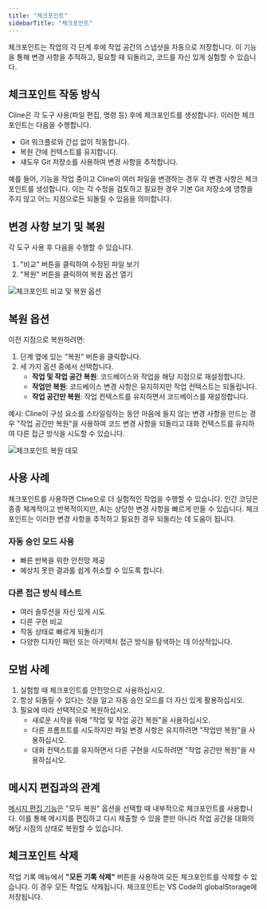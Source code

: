 ```yaml
---
title: "체크포인트"
sidebarTitle: "체크포인트"
---
```


체크포인트는 작업의 각 단계 후에 작업 공간의 스냅샷을 자동으로 저장합니다. 이 기능을 통해 변경 사항을 추적하고, 필요할 때 되돌리고, 코드를 자신 있게 실험할 수 있습니다.

## 체크포인트 작동 방식

Cline은 각 도구 사용(파일 편집, 명령 등) 후에 체크포인트를 생성합니다. 이러한 체크포인트는 다음을 수행합니다.

-   Git 워크플로와 간섭 없이 작동합니다.
-   복원 간에 컨텍스트를 유지합니다.
-   섀도우 Git 저장소를 사용하여 변경 사항을 추적합니다.

예를 들어, 기능을 작업 중이고 Cline이 여러 파일을 변경하는 경우 각 변경 사항은 체크포인트를 생성합니다. 이는 각 수정을 검토하고 필요한 경우 기본 Git 저장소에 영향을 주지 않고 어느 지점으로든 되돌릴 수 있음을 의미합니다.

## 변경 사항 보기 및 복원

각 도구 사용 후 다음을 수행할 수 있습니다.

1.  "비교" 버튼을 클릭하여 수정된 파일 보기
2.  "복원" 버튼을 클릭하여 복원 옵션 열기

<Frame>
	<img
		src="https://storage.googleapis.com/cline_public_images/docs/assets/image%20(13).png"
		alt="체크포인트 비교 및 복원 옵션"
	/>
</Frame>

## 복원 옵션

이전 지점으로 복원하려면:

1.  단계 옆에 있는 "복원" 버튼을 클릭합니다.
2.  세 가지 옵션 중에서 선택합니다.
    -   **작업 및 작업 공간 복원**: 코드베이스와 작업을 해당 지점으로 재설정합니다.
    -   **작업만 복원**: 코드베이스 변경 사항은 유지하지만 작업 컨텍스트는 되돌립니다.
    -   **작업 공간만 복원**: 작업 컨텍스트를 유지하면서 코드베이스를 재설정합니다.

예시: Cline이 구성 요소를 스타일링하는 동안 마음에 들지 않는 변경 사항을 만드는 경우 "작업 공간만 복원"을 사용하여 코드 변경 사항을 되돌리고 대화 컨텍스트를 유지하여 다른 접근 방식을 시도할 수 있습니다.

<Frame caption="코드베이스와 작업을 변경하기 전으로 되돌려 새로 시작">
	<img src="https://storage.googleapis.com/cline_public_images/docs/assets/checkpointsDemo.gif" alt="체크포인트 복원 데모" />
</Frame>

## 사용 사례

체크포인트를 사용하면 Cline으로 더 실험적인 작업을 수행할 수 있습니다. 인간 코딩은 종종 체계적이고 반복적이지만, AI는 상당한 변경 사항을 빠르게 만들 수 있습니다. 체크포인트는 이러한 변경 사항을 추적하고 필요한 경우 되돌리는 데 도움이 됩니다.

### 자동 승인 모드 사용

-   빠른 반복을 위한 안전망 제공
-   예상치 못한 결과를 쉽게 취소할 수 있도록 합니다.

### 다른 접근 방식 테스트

-   여러 솔루션을 자신 있게 시도
-   다른 구현 비교
-   작동 상태로 빠르게 되돌리기
-   다양한 디자인 패턴 또는 아키텍처 접근 방식을 탐색하는 데 이상적입니다.

## 모범 사례

1.  실험할 때 체크포인트를 안전망으로 사용하십시오.
2.  항상 되돌릴 수 있다는 것을 알고 자동 승인 모드를 더 자신 있게 활용하십시오.
3.  필요에 따라 선택적으로 복원하십시오.
    -   새로운 시작을 위해 "작업 및 작업 공간 복원"을 사용하십시오.
    -   다른 프롬프트를 시도하지만 파일 변경 사항은 유지하려면 "작업만 복원"을 사용하십시오.
    -   대화 컨텍스트를 유지하면서 다른 구현을 시도하려면 "작업 공간만 복원"을 사용하십시오.

## 메시지 편집과의 관계

[메시지 편집 기능](/features/editing-messages)은 "모두 복원" 옵션을 선택할 때 내부적으로 체크포인트를 사용합니다. 이를 통해 메시지를 편집하고 다시 제출할 수 있을 뿐만 아니라 작업 공간을 대화의 해당 시점의 상태로 복원할 수 있습니다.

## 체크포인트 삭제

작업 기록 메뉴에서 **"모든 기록 삭제"** 버튼을 사용하여 모든 체크포인트를 삭제할 수 있습니다. 이 경우 모든 작업도 삭제됩니다. 체크포인트는 VS Code의 globalStorage에 저장됩니다.
